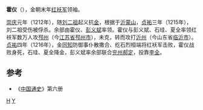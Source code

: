 '''霍仪'''（{{bd||？|1216年||catIdx=H}}），金朝末年[[红袄军|红袄军]]领袖。

[[崇庆|崇庆]]元年（1212年），随[[刘二祖|刘二祖]]起义抗[[金朝|金]]，根据于[[沂蒙山|沂蒙山]]，[[贞祐|贞祐]]三年（1215年），刘二祖受伤被俘杀。余部由霍仪、[[彭义斌|彭义斌]]率领。霍仪与彭义斌、石珪、夏全率领红袄军数万人攻[[邳州|邳州]]（今[[江苏省|江苏省]][[邳州市|邳州市]]），未克，转而攻打[[沂州|沂州]]（今山东省[[临沂市|临沂市]]）。[[贞祐|贞祐]]四年（1216年），金[[同知|同知]]防御事仆散撒合、纥石烈桓端将红袄军击败，霍仪战败身死，石珪、夏全降金，彭义斌率余部联合[[兖州|兖州]][[郝定|郝定]]，投靠[[李全|李全]]。

==参考==
*《[[中国通史|中国通史]]》第六册

{{中國民變起事領袖}}

[[Category:金朝民变领袖|H]]
[[Category:霍姓|Y]]